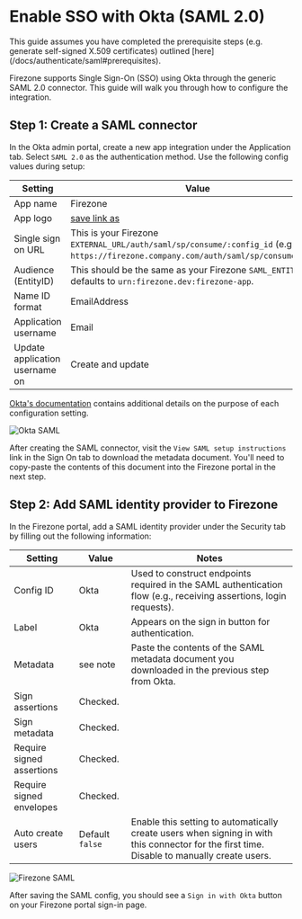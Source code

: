
# Enable SSO with Okta (SAML 2.0)

<Alert color="info">
This guide assumes you have completed the prerequisite steps (e.g.
generate self-signed X.509 certificates) outlined
[here](/docs/authenticate/saml#prerequisites).
</Alert>

Firezone supports Single Sign-On (SSO) using Okta through the generic SAML 2.0
connector. This guide will walk you through how to configure the integration.

## Step 1: Create a SAML connector

In the Okta admin portal, create a new app integration under the Application
tab. Select `SAML 2.0` as the authentication method. Use the following config
values during setup:

| Setting                        | Value                                                                                                                                  |
| ------------------------------ | -------------------------------------------------------------------------------------------------------------------------------------- |
| App name                       | Firezone                                                                                                                               |
| App logo                       | [save link as](https://user-images.githubusercontent.com/52545545/155907625-a4f6c8c2-3952-488d-b244-3c37400846cf.png)                  |
| Single sign on URL             | This is your Firezone `EXTERNAL_URL/auth/saml/sp/consume/:config_id` (e.g., `https://firezone.company.com/auth/saml/sp/consume/okta`). |
| Audience (EntityID)            | This should be the same as your Firezone `SAML_ENTITY_ID`, defaults to `urn:firezone.dev:firezone-app`.                                |
| Name ID format                 | EmailAddress                                                                                                                           |
| Application username           | Email                                                                                                                                  |
| Update application username on | Create and update                                                                                                                      |

[Okta's documentation](https://help.okta.com/oie/en-us/Content/Topics/Apps/Apps_App_Integration_Wizard_SAML.htm)
contains additional details on the purpose of each configuration setting.

![Okta SAML](https://user-images.githubusercontent.com/52545545/202565311-e98729cf-c7aa-4f8d-965a-55b076177add.png)

After creating the SAML connector, visit the `View SAML setup instructions` link
in the Sign On tab to download the metadata document. You'll need to copy-paste
the contents of this document into the Firezone portal in the next step.

## Step 2: Add SAML identity provider to Firezone

In the Firezone portal, add a SAML identity provider under the Security tab by
filling out the following information:

| Setting                   | Value           | Notes                                                                                                                                       |
| ------------------------- | --------------- | ------------------------------------------------------------------------------------------------------------------------------------------- |
| Config ID                 | Okta            | Used to construct endpoints required in the SAML authentication flow (e.g., receiving assertions, login requests).                          |
| Label                     | Okta            | Appears on the sign in button for authentication.                                                                                           |
| Metadata                  | see note        | Paste the contents of the SAML metadata document you downloaded in the previous step from Okta.                                             |
| Sign assertions           | Checked.        |                                                                                                                                             |
| Sign metadata             | Checked.        |                                                                                                                                             |
| Require signed assertions | Checked.        |                                                                                                                                             |
| Require signed envelopes  | Checked.        |                                                                                                                                             |
| Auto create users         | Default `false` | Enable this setting to automatically create users when signing in with this connector for the first time. Disable to manually create users. |

![Firezone SAML](https://user-images.githubusercontent.com/52545545/202557861-f7a85df0-d44f-48fd-a980-89e8b0c91503.png)

After saving the SAML config, you should see a `Sign in with Okta` button on
your Firezone portal sign-in page.
